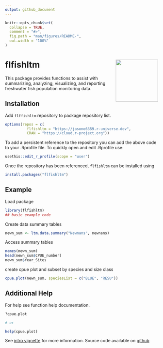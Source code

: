 ```yaml
---
output: github_document
---
```


<!-- README.md is generated from README.Rmd. Please edit that file -->

```r
knitr::opts_chunk$set(
  collapse = TRUE,
  comment = "#>",
  fig.path = "man/figures/README-",
  out.width = "100%"
)
```

# flfishltm <img src="man/figures/logo.png" align="right" height="139" />

<!-- badges: start -->
<!-- badges: end -->

This package provides functions to assist with summarizing, analyzing,
visualizing, and reporting freshwater fish population monitoring data.

## Installation

Add `flffishltm` repository to package repository list. 

```r
options(repos = c(
          flfishltm = "https://jasono6359.r-universe.dev",
          CRAN = "https://cloud.r-project.org"))
```

To add a persistent reference to the repository you can add the above code to your
.Rprofile file. To quickly open and edit .Rprofile use:

```r
usethis::edit_r_profile(scope = "user")
```

Once the repository has been referenced, `flfishltm` can be installed using

```r
install.packages("flfishltm")
```


## Example

Load package

```r
library(flfishltm)
## basic example code
```

Create data summary tables

```r
newn_sum <- ltm.data.summary("Newnans", newnans)
```

Access summary tables

```r
names(newn_sum)
head(newn_sum$CPUE_number)
newn_sum$Year_Sites
```

create cpue plot and subset by species and size class

```r
cpue.plot(newn_sum, speciesList = c("BLUE", "RESU"))
```

## Additional Help

For help see function help documentation.

```r
?cpue.plot

# or

help(cpue.plot)
```

See [intro vignette](vignettes/flfishltm_intro.Rmd) for more information.
Source code available on [github](https://github.com/jasono6359/flfishltm)